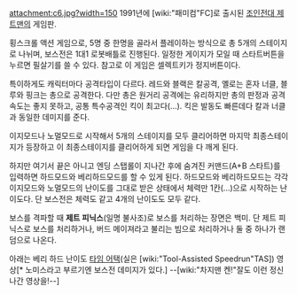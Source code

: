 attachment:c6.jpg?width=150
1991년에 [wiki:"패미컴"FC]로 출시된 [[조인전대 제트맨]]의 게임판.

횡스크롤 액션 게임으로, 5명 중 한명을 골라서 플레이하는 방식으로 총 5개의 스테이지로 나뉘며, 보스전은 1대1 로봇배틀로 진행된다. 일정한 게이지가 모일 때 스타트버튼을 누르면 필살기를 쓸 수 있다. 참고로 이 게임은 셀렉트키가 정지버튼이다.

특이하게도 캐릭터마다 공격타입이 다르다. 레드와 블랙은 칼공격, 옐로는 혼자 너클, 블루와 핑크는 총으로 공격한다. 다만 총은 원거리 공격에는 유리하지만 총의 판정과 공격속도는 좋지 못하고, 공통 특수공격인 킥이 최고다(...). 킥은 발동도 빠른데다 칼과 너클과 동일한 데미지를 준다.

이지모드나 노멀모드로 시작해서 5개의 스테이지를 모두 클리어하면 마지막 최종스테이지가 등장하고 이 최종스테이지를 클리어하게 되면 게임을 다 깨게 된다. 

하지만 여기서 끝은 아니고 엔딩 스탭롤이 지나간 후에 숨겨진 커맨드(A+B 스타트)를 입력하면 하드모드와 베리하드모드를 할 수 있게 된다. 하드모드와 베리하드모드는 각각 이지모드와 노멀모드의 난이도를 그대로 받은 상태에서 체력만 1칸(...)으로 시작하는 난이도다. 단 보스전은 체력도 같고 4개의 난이도도 모두 같다.

보스를 격파할 때 '''제트 피닉스'''(일명 불사조)로 보스를 처리하는 장면은 백미. 단 제트 피닉스로 보스를 처리하거나, 버드 메이져라고 불리는 빔으로 처리하거나 둘 중 하나가 랜덤으로 나온다.

아래는 베리 하드 난이도 [[타임 어택]](실은 [wiki:"Tool-Assisted Speedrun"TAS]) 영상[* 노미스라고 부르기엔 보스전 데미지가 있다.] --[wiki:"차지맨 켄!"잘도 이런 정신나간 영상을!--]

{{{#!html
 <iframe width="640" height="390" src="http://www.youtube.com/embed/pODXi_BXKuc" frameborder="0" allowfullscreen></iframe>}}}
